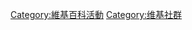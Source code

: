 {{Catnav|頁面分類|人类社会|组织|国际组织|維基媒體基金會|维基社群}}
{{catmore|Wikipedia:聚会}}
{{Commonscat|Wikimedia meetups}}

[[Category:維基百科活動|Category:維基百科活動]]
[[Category:维基社群|Category:维基社群]]